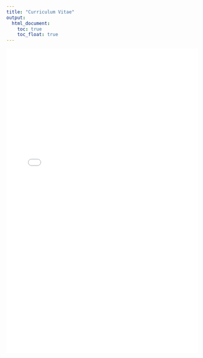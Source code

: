 ```yaml
---
title: "Curriculum Vitae"
output: 
  html_document:
    toc: true
    toc_float: true
---
```


<embed src="files/sozoria_research cv_092625.pdf" type="application/pdf" width="100%" height="800px" />

